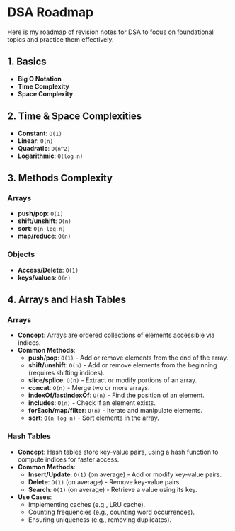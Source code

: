 # DSA Roadmap

Here is my roadmap of revision notes for DSA to focus on foundational topics and practice them effectively.

## 1. Basics

- **Big O Notation**
- **Time Complexity**
- **Space Complexity**

## 2. Time & Space Complexities

- **Constant**: `O(1)`
- **Linear**: `O(n)`
- **Quadratic**: `O(n^2)`
- **Logarithmic**: `O(log n)`

## 3. Methods Complexity

### Arrays

- **push/pop**: `O(1)`
- **shift/unshift**: `O(n)`
- **sort**: `O(n log n)`
- **map/reduce**: `O(n)`

### Objects

- **Access/Delete**: `O(1)`
- **keys/values**: `O(n)`

## 4. Arrays and Hash Tables

### Arrays

- **Concept**: Arrays are ordered collections of elements accessible via indices.
- **Common Methods**:
  - **push/pop**: `O(1)` - Add or remove elements from the end of the array.
  - **shift/unshift**: `O(n)` - Add or remove elements from the beginning (requires shifting indices).
  - **slice/splice**: `O(n)` - Extract or modify portions of an array.
  - **concat**: `O(n)` - Merge two or more arrays.
  - **indexOf/lastIndexOf**: `O(n)` - Find the position of an element.
  - **includes**: `O(n)` - Check if an element exists.
  - **forEach/map/filter**: `O(n)` - Iterate and manipulate elements.
  - **sort**: `O(n log n)` - Sort elements in the array.

### Hash Tables

- **Concept**: Hash tables store key-value pairs, using a hash function to compute indices for faster access.
- **Common Methods**:
  - **Insert/Update**: `O(1)` (on average) - Add or modify key-value pairs.
  - **Delete**: `O(1)` (on average) - Remove key-value pairs.
  - **Search**: `O(1)` (on average) - Retrieve a value using its key.
- **Use Cases**:
  - Implementing caches (e.g., LRU cache).
  - Counting frequencies (e.g., counting word occurrences).
  - Ensuring uniqueness (e.g., removing duplicates).
